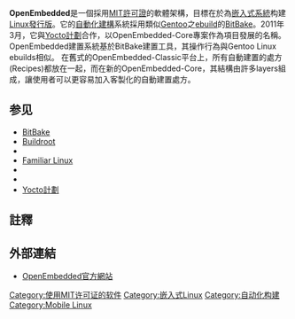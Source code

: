 {{请求翻译}}
{{NoteTA|G1=IT|G2=FL}}
{{Infobox software
| name                   = OpenEmbedded
| logo                   = 
| screenshot             =
| caption                =
| collapsible            =
| author                 =
| developer              = 大約75名開發者<ref>[http://www.openembedded.org/index.php/OpenEmbedded_Developers OpenEmbedded developers] {{webarchive|url=https://web.archive.org/web/20121109031439/http://www.openembedded.org/index.php/OpenEmbedded_Developers |date=2012-11-09 }}</ref>
| released               =
| latest release version =
| latest release date    =
| latest preview version =
| latest preview date    =
| frequently updated     =
| programming language   =
| operating system       = [[Linux|Linux]]
| platform               = [[跨平台|跨平台]]
| status                 = 活跃
| genre                  = [[組建自動化|組建自動化]]
| license                = [[MIT許可證|MIT]]
| website                = {{URL|http://www.openembedded.org}}
}}
'''OpenEmbedded'''是一個採用[[MIT許可證|MIT許可證]]的軟體架構，目標在於為[[嵌入式系統|嵌入式系統]]构建[[Linux發行版|Linux發行版]]。它的[[自動化建構|自動化建構]]系統採用類似[[Gentoo|Gentoo]]之[[ebuild|ebuild]]的[[BitBake|BitBake]]。2011年3月，它與[[Yocto計劃|Yocto計劃]]合作，以OpenEmbedded-Core專案作為項目發展的名稱。
OpenEmbedded建置系統基於BitBake建置工具，其操作行為與Gentoo Linux ebuilds相似。
在舊式的OpenEmbedded-Classic平台上，所有自動建置的處方(Recipes)都放在一起，而在新的OpenEmbedded-Core，其結構由許多layers組成，讓使用者可以更容易加入客製化的自動建置處方。

==参见==
{{Portal|自由软件|Linux}}

* [[BitBake|BitBake]]
* [[Buildroot|Buildroot]]
* {{tsl|en|Emdebian Grip}}
* [[Familiar_Linux|Familiar Linux]]
* {{tsl|en|Openpandora}}
* {{tsl|en|OpenZaurus}}
* [[Yocto計劃|Yocto計劃]]

==註釋==
{{reflist}}

==外部連結==
* [http://www.openembedded.org OpenEmbedded官方網站]{{Wayback|url=http://www.openembedded.org/ |date=20110117012957 }}

{{Mobile operating systems}}
{{Mobile phones}}
{{Linux}}
{{Embedded systems}}

[[Category:使用MIT许可证的软件|Category:使用MIT许可证的软件]]
[[Category:嵌入式Linux|Category:嵌入式Linux]]
[[Category:自动化构建|Category:自动化构建]]
[[Category:Mobile_Linux|Category:Mobile Linux]]